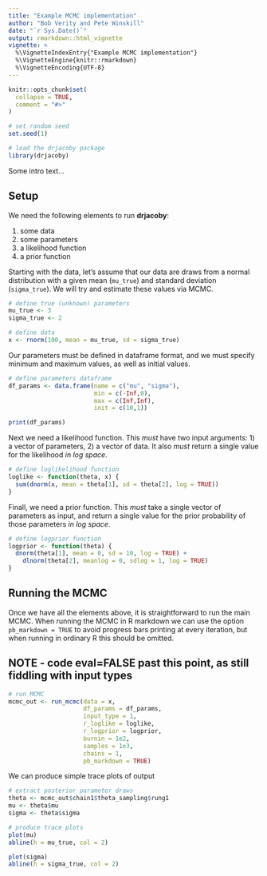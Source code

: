 ```yaml
---
title: "Example MCMC implementation"
author: "Bob Verity and Pete Winskill"
date: "`r Sys.Date()`"
output: rmarkdown::html_vignette
vignette: >
  %\VignetteIndexEntry{"Example MCMC implementation"}
  %\VignetteEngine{knitr::rmarkdown}
  %\VignetteEncoding{UTF-8}
---
```


```r
knitr::opts_chunk$set(
  collapse = TRUE,
  comment = "#>"
)
```

```r
# set random seed
set.seed(1)

# load the drjacoby package
library(drjacoby)
```

Some intro text...

## Setup

We need the following elements to run **drjacoby**:

1. some data
2. some parameters
3. a likelihood function
4. a prior function

Starting with the data, let's assume that our data are draws from a normal distribution with a given mean (`mu_true`) and standard deviation (`sigma_true`). We will try and estimate these values via MCMC.

```r
# define true (unknown) parameters
mu_true <- 3
sigma_true <- 2

# define data
x <- rnorm(100, mean = mu_true, sd = sigma_true)
```

Our parameters must be defined in dataframe format, and we must specify minimum and maximum values, as well as initial values.

```r
# define parameters dataframe
df_params <- data.frame(name = c("mu", "sigma"),
                        min = c(-Inf,0),
                        max = c(Inf,Inf),
                        init = c(10,1))

print(df_params)
```

Next we need a likelihood function. This *must* have two input arguments: 1) a vector of parameters, 2) a vector of data. It also *must* return a single value for the likelihood *in log space*.

```r
# define loglikelihood function
loglike <- function(theta, x) {
  sum(dnorm(x, mean = theta[1], sd = theta[2], log = TRUE))
}
```

Finall, we need a prior function. This *must* take a single vector of parameters as input, and return a single value for the prior probability of those parameters *in log space*.

```r
# define logprior function
logprior <- function(theta) {
  dnorm(theta[1], mean = 0, sd = 10, log = TRUE) +
    dlnorm(theta[2], meanlog = 0, sdlog = 1, log = TRUE)
}
```

## Running the MCMC

Once we have all the elements above, it is straightforward to run the main MCMC. When running the MCMC in R markdown we can use the option `pb_markdown = TRUE` to avoid progress bars printing at every iteration, but when running in ordinary R this should be omitted.

## NOTE - code eval=FALSE past this point, as still fiddling with input types

```r
# run MCMC
mcmc_out <- run_mcmc(data = x,
                     df_params = df_params,
                     input_type = 1,
                     r_loglike = loglike,
                     r_logprior = logprior,
                     burnin = 1e2,
                     samples = 1e3,
                     chains = 1,
                     pb_markdown = TRUE)
```

We can produce simple trace plots of output

```r
# extract posterior parameter draws
theta <- mcmc_out$chain1$theta_sampling$rung1
mu <- theta$mu
sigma <- theta$sigma

# produce trace plots
plot(mu)
abline(h = mu_true, col = 2)

plot(sigma)
abline(h = sigma_true, col = 2)
```
